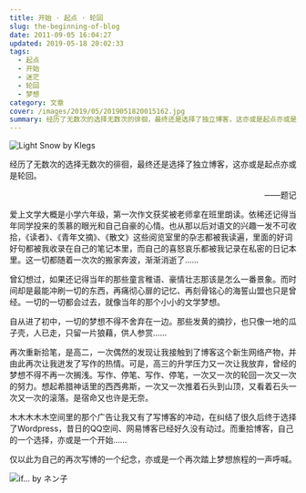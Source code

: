 ```yaml
---
title: 开始 · 起点 · 轮回
slug: the-beginning-of-blog
date: 2011-09-05 16:04:27
updated: 2019-05-18 20:02:33
tags:
  - 起点
  - 开始
  - 迷茫
  - 轮回
  - 梦想
category: 文章
cover: /images/2019/05/2019051820015162.jpg
summary: 经历了无数次的选择无数次的徘徊，最终还是选择了独立博客，这亦或是起点亦或是轮回。
---
```


![Light Snow by Klegs](/images/2019/05/2019051819515850.jpg)

经历了无数次的选择无数次的徘徊，最终还是选择了独立博客，这亦或是起点亦或是轮回。

<p align="right">——题记</p>

爱上文学大概是小学六年级，第一次作文获奖被老师拿在班里朗读。依稀还记得当年同学投来的羡慕的眼光和自己自豪的心情。也从那以后对语文的兴趣一发不可收拾，《读者》、《青年文摘》、《散文》这些阅览室里的杂志都被我读遍，里面的好词好句都被我收录在自己的笔记本里，而自己的喜怒哀乐都被我记录在私密的日记本里。这一切都随着一次次的搬家奔波，渐渐消逝了……

曾幻想过，如果还记得当年的那些童言稚语、豪情壮志那该是怎么一番景象。而时间却是最能冲刷一切的东西，再痛彻心扉的记忆、再刻骨铭心的海誓山盟也只是曾经。一切的一切都会过去，就像当年的那个小小的文学梦想。

自从进了初中，一切的梦想不得不舍弃在一边。那些发黄的摘抄，也只像一地的瓜子壳，人已走，只留一片狼藉，供人参赏……

再次重新拾笔，是高二，一次偶然的发现让我接触到了博客这个新生网络产物，并由此再次让我迸发了写作的热情。可是，高三的升学压力又一次让我放弃，曾经的梦想不得不再一次搁浅。写作、停笔、写作、停笔，一次又一次的轮回一次又一次的努力。想起希腊神话里的西西弗斯，一次又一次推着石头到山顶，又看着石头一次又一次的滚落。是宿命又也许是无奈。

木木木木木空间里的那个广告让我又有了写博客的冲动，在纠结了很久后终于选择了Wordpress，昔日的QQ空间、网易博客已经好久没有动过。而重拾博客，自己的一个选择，亦或是一个开始……

仅以此为自己的再次写博的一个纪念，亦或是一个再次踏上梦想旅程的一声呼喊。

![if... by ネン子](/images/2019/05/2019051819555579.jpg)
